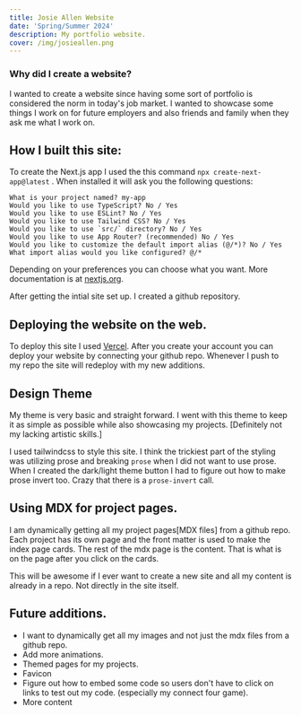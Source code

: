 ```yaml
---
title: Josie Allen Website 
date: 'Spring/Summer 2024'
description: My portfolio website. 
cover: /img/josieallen.png
---
```


### Why did I create a website? 

I wanted to create a website since having some sort of portfolio is considered the norm 
in today's job market. I wanted to showcase some things I work on for future employers and 
also friends and family when they ask me what I work on. 


## How I built this site: 

To create the Next.js app I used the this command  ```npx create-next-app@latest``` .
When installed it will ask you the following questions: 
```
What is your project named? my-app
Would you like to use TypeScript? No / Yes
Would you like to use ESLint? No / Yes
Would you like to use Tailwind CSS? No / Yes
Would you like to use `src/` directory? No / Yes
Would you like to use App Router? (recommended) No / Yes
Would you like to customize the default import alias (@/*)? No / Yes
What import alias would you like configured? @/*
```

Depending on your preferences you can choose what you want. More documentation is at 
[nextjs.org](https://nextjs.org/docs/getting-started/installation "next.js installation").

After getting the intial site set up. I created a github repository. 

## Deploying the website on the web. 

To deploy this site I used [Vercel](https://vercel.com/home " Vercel Website"). After you create 
your account you can deploy your website by connecting your github repo. Whenever I push to my 
repo the site will redeploy with my new additions. 

## Design Theme 

My theme is very basic and straight forward. I went with this theme to keep it as simple as 
possible while also showcasing my projects. [Definitely not my lacking artistic skills.] 

I used tailwindcss to style this site. I think the trickiest part of the styling was utilizing prose 
and breaking ```prose``` when I did not want to use prose. When I created the dark/light theme button 
I had to figure out how to make prose invert too. Crazy that there is a  ```prose-invert``` call. 

## Using MDX for project pages. 

I am dynamically getting all my project pages[MDX files] from a github repo. 
Each project has its own page and the front matter is used to make the index page cards. 
The rest of the mdx page is the content. That is what is on the page after you click on the cards. 

This will be awesome if I ever want to create a new site and all my content is already in a repo. Not directly in
the site itself. 

## Future additions. 
- I want to dynamically get all my images and not just the mdx files from a github repo. 
- Add more animations.
- Themed pages for my projects. 
- Favicon 
- Figure out how to embed some code so users don't have to click on links to test out my code. (especially my connect four game). 
- More content 
